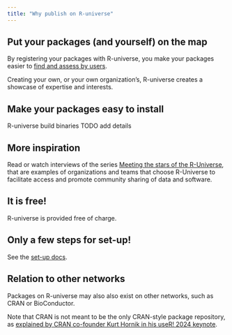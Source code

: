 ```yaml
---
title: "Why publish on R-universe"
---
```


## Put your packages (and yourself) on the map

By registering your packages with R-universe, you make your packages easier to [find and assess by users](/browse/get-started.html).

Creating your own, or your own organization's, R-universe creates a showcase of expertise and interests.

## Make your packages easy to install

R-universe build binaries TODO add details

## More inspiration

Read or watch interviews of the series [Meeting the stars of the R-Universe](https://ropensci.org/blog/2023/11/06/r-universe-stars-finale/), that are examples of organizations and teams that choose R-Universe to facilitate access and promote community sharing of data and software.

## It is free!

R-universe is provided free of charge.

## Only a few steps for set-up!

See the [set-up docs](/publish/set-up.html).

## Relation to other networks

Packages on R-universe may also also exist on other networks, such as CRAN or BioConductor.

Note that CRAN is not meant to be the only CRAN-style package repository, as [explained by CRAN co-founder Kurt Hornik in his useR! 2024 keynote](https://static.sched.com/hosted_files/userconf2024/41/user2024_CRAN.pdf#page=8).


